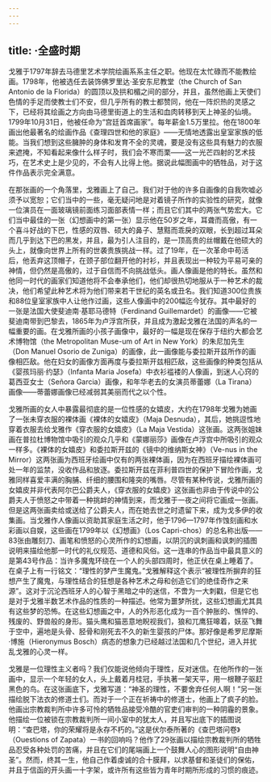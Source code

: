 ```yaml
---
---
---
```

title: ·全盛时期
---




戈雅于1797年辞去马德里艺术学院绘画系系主任之职。他现在太忙碌而不能教绘画。1798年，他被选任去装饰佛罗里达·圣安东尼教堂（the Church of San Antonio de la Florida）的圆顶以及拱和楣之间的部分，并且，虽然他画上天使们色情的手足而使教士们不安，但几乎所有的教士都赞同，他在一阵炽热的灵感之下，已经将其绘画之方向由马德里街道上的生活和血肉转移到天上神圣的仙境。1799年10月31日，他被任命为“宫廷首席画家”。每年薪金1.5万里拉。他在1800年画出他最著名的绘画作品《查理四世和他的家庭》——无情地透露出皇室家族的低能。当我们想到这些臃肿的身体和发育不全的灵魂，要是没有这些具有魅力的衣服来遮掩，不知看起来像什么样子时，我们会不寒而栗——这一光芒四射的艺术技巧，在艺术史上是少见的，不会有人比得上他。据说此幅图画中的牺牲品，对于这件作品表示完全满意。

在那张画的一个角落里，戈雅画上了自己。我们对于他的许多自画像的自我吹嘘必须予以宽恕；它们当中的一些，毫无疑问地是对着镜子所作的实验性的研究，就像一位演员在一面玻璃镜前面练习面部表情一样；而且它们其中的两张气势宏大。它们当中最佳的一张（幻想画中的第一张）显示他在50岁之年，耳聋而高傲，有一个喜斗好战的下巴，性感的双唇、硕大的鼻子、慧黠而乖戾的双眼，长到超过耳朵而几乎到达下巴的黑发，并且，最为引人注目的，是一顶高贵的丝帽戴在他硕大的头上，就像向世界上所有的世袭贵族挑战一样。过了19年，在一次革命中苟活后，他丢弃这顶帽子，在颈子部位翻开他的衬衫，并且表现出一种较为平易可亲的神情，但仍然是高傲的，过于自信而不向挑战低头。画人像画是他的特长。虽然和他同一时代的画家们知道他将不会奉承他们，他们却很热切地服从于一种艺术的裁决，他们希望此种艺术将为他们带来若干世纪的英名或丑名。我们知道300位贵族和88位皇室家族中人让他作过画，这些人像画中的200幅迄今犹存。其中最好的一张是法国大使斐迪南·基耶马德特（Ferdinand Guillemardet）的画像——它被斐迪南带到巴黎去，1865年为卢浮宫所获，并且成为激起戈雅在法国的声名的一幅重要的画。在戈雅所画的小孩子画像中，最好的一幅是现在保存于纽约大都会艺术博物馆（the Metropolitan Muse-um of Art in New York）的朱尼加先生（Don Manuel Osorio de Zuniga）的画像，此一画像能与委拉斯开兹所作的画像相匹敌。他在妇女的画像方面再度与委拉斯开兹相匹敌，这些画像的种类包括从《婴孩玛丽·约瑟》（Infanta Maria Josefa）中衣衫褴褛的人像画，到迷人心窍的葛西亚女士（Señora Garcia）画像，和年华老去的女演员蒂蕾娜（La Tirana）画像——蒂蕾娜画像已经减弱其美丽而代之以个性。

戈雅所画的女人中暴露最彻底的是一位性感的女嬉皮，大约在1798年戈雅为她画了一张未穿衣服的裸体画《裸体的女嬉皮》（Maja Desnuda），其后，她挑逗性地穿着衣服去给戈雅作《穿衣服的女嬉皮》（La Maja Vestida）这张画。这两张姐妹画在普拉杜博物馆中吸引的观众几乎和《蒙娜丽莎》画像在卢浮宫中所吸引的观众一样多。《裸体的女嬉皮》和委拉斯开兹的《镜中的维纳斯女神》（Ve-nus in the Mirror）这两张画为西班牙绘画中仅有的两张裸体画，因为在西班牙描绘裸体画可处一年的监禁，没收作品和放逐。委拉斯开兹在菲利普四世的保护下冒险作画，戈雅同样喜爱丰满的胸脯、纤细的腰围和隆突的嘴唇。尽管有某种传说，戈雅所画的女嬉皮并非代表阿尔巴公爵夫人，《穿衣服的女嬉皮》这张画也非由于传说中的公爵夫人于愤怒之中带着一种挑衅的神情到来，而戈雅于一夜之间将它画成一张画。但是这两张画卖给或送给了公爵夫人，而在她去世之时遗留下来，成为戈多伊的收集画。当戈雅作人像画以资助其家庭生活之时，他于1796—1797年作蚀刻画和水彩画以自娱，这些画在1799年以《幻想画》（Los Capri-chos）的总名称出版——83张由雕刻刀、画笔和愤怒的心灵所作的幻想画，以阴沉的讽刺画和讽刺的插图说明来描绘他那一时代的礼仪规范、道德和风俗。这一连串的作品当中最具意义的是第43号作品：当许多魔鬼环绕在一个人的头部四周时，他正伏在桌上睡着了。在桌子上有一行铭文：“理性的梦产生魔鬼。”戈雅解释这个表示“被理性所摒弃的狂想产生了魔鬼，与理性结合的狂想是各种艺术之母和创造它们的绝佳奇作之来源”。这对于沉沦西班牙人的心智于黑暗之中的迷信，不啻为一大刺戳，但是它也是对于戈雅半数艺术作品的性质的一种描述。他常为噩梦所扰，这些幻想画尤其具有这些梦的恐怖。在这些幻想画之中，人的外形恶化成为一百个肿胀的、憔悴的、残废的、野兽般的身形。猫头鹰和猫恶意地睨视我们，狼和兀鹰狂嗥着，妖巫飞舞于空中，遍地是头骨、胫骨和刚死去不久的新生婴孩的尸体。那好像是希罗尼摩斯·博施（Hieronymus Bosch）病态的想象力已经越过法国和几个世纪，进入并扰乱戈雅的心灵一样。

戈雅是一位理性主义者吗？我们仅能说他倾向于理性，反对迷信。在他所作的一张画中，显示一个年轻的女人，头上戴着月桂冠，手执著一架天平，用一根鞭子驱赶黑色的鸟。在这张画底下，戈雅写道：“神圣的理性，不要舍弃任何人啊！”另一张描绘脱下法衣的修道士们。而对于一个正在祈祷中的修道士，他画上了疯子的脸。他画出宗教裁判所中许多可怜的牺牲品接受冷酷的官吏们审判的一种阴霾的景象。他描绘一位被锁在宗教裁判所一间小室中的犹太人，并且写出底下的插图说明：“查巴塔，你的荣耀将是永存不朽的。”这是伏尔泰所著的《查巴塔问卷》（Ouestions of Zapata）一书的回响吗？他作了29张画以描绘宗教裁判所的牺牲品忍受各种处罚的苦痛，并且在它们的尾端画上一个鼓舞人心的图形说明“自由神圣”。然而，终其一生，他自己作着虔诚的合十膜拜，以求基督和圣徒们的保佑，并且于信函的开头画一十字架，或许所有这些皆为青年时期所形成的习惯的痕迹。